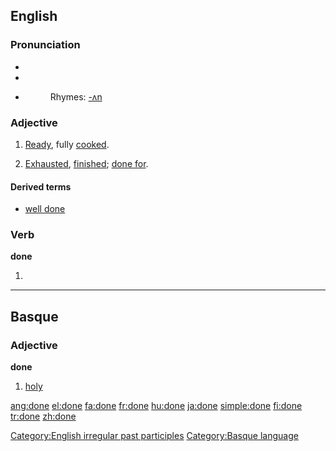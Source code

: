 {{wikipediadab}}
==English==

{{rank|better|name|among|210|done|days|something|gave}}

===Pronunciation===
*{{IPA|/'dʌn/}}
*{{SAMPA|/"dVn/}}
*{{audio|En-ca-done.ogg|Audio (CA)}}
*:Rhymes: [[Rhymes:English:-ʌn|-ʌn]]

===Adjective===
{{en-adj}}

# {{italbrac|of meat or other foods}} [[ready|Ready]], fully [[cooked]].
# [[exhausted|Exhausted]], [[finished]]; [[done for]].

====Derived terms====
*[[well done]]

===Verb===
'''done'''

# {{past participle of|[[do]]}}

[[Category:English irregular past participles]]

----

==Basque==

===Adjective===
'''done'''

# [[holy]]

[[Category:Basque language]]

[[ang:done]]
[[el:done]]
[[fa:done]]
[[fr:done]]
[[hu:done]]
[[ja:done]]
[[simple:done]]
[[fi:done]]
[[tr:done]]
[[zh:done]]